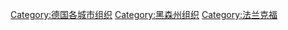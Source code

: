 [[Category:德国各城市组织|Category:德国各城市组织]]
[[Category:黑森州组织|Category:黑森州组织]]
[[Category:法兰克福|Category:法兰克福]]